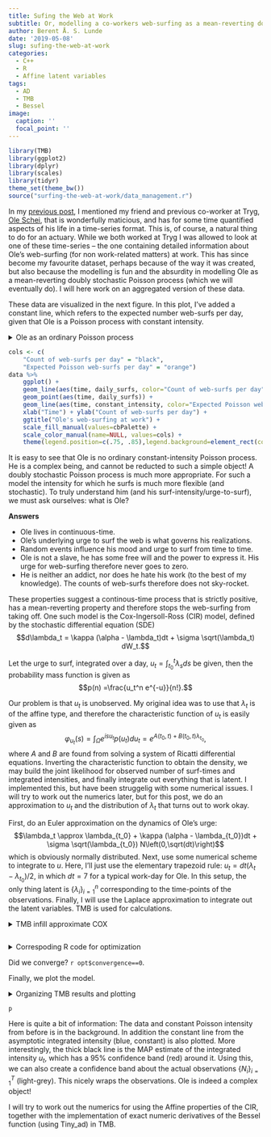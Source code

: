 ```yaml
---
title: Sufing the Web at Work
subtitle: Or, modelling a co-workers web-surfing as a mean-reverting doubly stochastic Poisson process, and estimation
author: Berent Å. S. Lunde
date: '2019-05-08'
slug: sufing-the-web-at-work
categories:
  - C++
  - R
  - Affine latent variables
tags:
  - AD
  - TMB
  - Bessel
image:
  caption: ''
  focal_point: ''
---
```



```r
library(TMB)
library(ggplot2)
library(dplyr)
library(scales)
library(tidyr)
theme_set(theme_bw())
source("surfing-the-web-at-work/data_management.r")
```


In my [previous post](https://berentlunde.netlify.com/post/2019-04-19-bessel-function/), I mentioned my friend and previous co-worker at Tryg, [Ole Schei](https://www.linkedin.com/in/ole-schei-27674211/), that is wonderfully maticious, and has for some time quantified aspects of his life in a time-series format.
This is, of course, a natural thing to do for an actuary.
While we both worked at Tryg I was allowed to look at one of these time-series -- the one containing detailed information about Ole's web-surfing (for non work-related matters) at work.
This has since become my favourite dataset, perhaps because of the way it was created, but also because the modelling is fun and the absurdity in modelling Ole as a mean-reverting doubly stochastic Poisson process (which we will eventually do).
I will here work on an aggregated version of these data.

These data are visualized in the next figure.
In this plot, I've added a constant line, which refers to the expected number web-surfs per day, given that Ole is a Poisson process with constant intensity.

<details><summary> Ole as an ordinary Poisson process </summary>
```r
# Build the likelihood function
jnll <- function(lambda){
    -sum(dpois(N,lambda*7,log=TRUE))
}

# Optimize the likelihood
opt_pois <- nlminb(1,jnll,lower=0)

# Throw data into a data frame
data <- data.frame("daily_surfs"=N,
                   "time"=1:length(N),
                   "constant_intensity"=rep(opt_pois$par*7, length(N)))
```
</details>

```r
cols <- c(
    "Count of web-surfs per day" = "black",
    "Expected Poisson web-surfs per day" = "orange")
data %>% 
    ggplot() + 
    geom_line(aes(time, daily_surfs, color="Count of web-surfs per day")) + 
    geom_point(aes(time, daily_surfs)) + 
    geom_line(aes(time, constant_intensity, color="Expected Poisson web-surfs per day"), size=1.5) +
    xlab("Time") + ylab("Count of web-surfs per day") +
    ggtitle("Ole's web-surfing at work") +
    scale_fill_manual(values=cbPalette) + 
    scale_color_manual(name=NULL, values=cols) + 
    theme(legend.position=c(.75, .85),legend.background=element_rect(colour='black'))
```


It is easy to see that Ole is no ordinary constant-intensity Poisson process. 
He is a complex being, and cannot be reducted to such a simple object!
A doubly stochastic Poisson process is much more appropriate.
For such a model the intensity for which he surfs is much more flexible (and stochastic).
To truly understand him (and his surf-intensity/urge-to-surf), we must ask ourselves: what is Ole?

**Answers**

- Ole lives in continuous-time.
- Ole's underlying urge to surf the web is what governs his realizations.
- Random events influence his mood and urge to surf from time to time.
- Ole is not a slave, he has some free will and the power to express it. His urge for web-surfing therefore never goes to zero.
- He is neither an addict, nor does he hate his work (to the best of my knowledge). The counts of web-surfs therefore does not sky-rocket.

These properties suggest a continous-time process that is strictly positive, has a mean-reverting property and therefore stops the web-surfing from taking off.
One such model is the Cox-Ingersoll-Ross (CIR) model, defined by the stochastic differential equation (SDE)
$$d\lambda_t = \kappa (\alpha - \lambda_t)dt + \sigma \sqrt(\lambda_t) dW_t.$$

[^1]: This model is perhaps particularly popular in financial mathematics.

Let the urge to surf, integrated over a day, $u_t=\int_{t_0}^t \lambda_s ds$ be given, then the probability mass function is given as
$$p(n) =\frac{u_t^n e^{-u}}{n!}.$$

Our problem is that $u_t$ is unobserved.
My original idea was to use that $\lambda_t$ is of the affine type,
and therefore the characteristic function of $u_t$ is easily given as
$$\varphi_{u_t}(s) = \int_{\Omega} e^{isu_t}p(u_t) du_t = e^{A(t_0,t) + B(t_0,t)\lambda_{t_0}},$$
where $A$ and $B$ are found from solving a system of Ricatti differential equations.
Inverting the characteristic function to obtain the density, we may build the joint likelihood for observed number of surf-times and integrated intensities, and finally integrate out everything that is latent.
I implemented this, but have been struggelig with some numerical issues. 
I will try to work out the numerics later, but for this post, we do an approximation to $u_t$ and the distribution of $\lambda_t$ that turns out to work okay.

First, do an Euler approximation on the dynamics of Ole's urge:
$$\lambda_t \approx \lambda_{t_0} + \kappa (\alpha - \lambda_{t_0})dt + \sigma \sqrt(\lambda_{t_0}) N\left(0,\sqrt(dt)\right)$$
which is obviously normally distributed.
Next, use some numerical scheme to integrate to $u$.
Here, I'll just use the elementary trapezoid rule: $u_t = dt (\lambda_t - \lambda_{t_0})/2$, in which $dt=7$ for a typical work-day for Ole.
In this setup, the only thing latent is $\{\lambda_i\}_{i=1}^n$ corresponding to the time-points of the observations.
Finally, I will use the Laplace approximation to integrate out the latent variables.
TMB is used for calculations.

<details><summary> TMB infill approximate COX </summary>
```c
// Likelihood density of a doubly stochastic Poisson process

#include<TMB.hpp>

template<class Type>
Type trapezoid_rule(Type fa, Type fb, Type dt){
    return dt* (fb+fa)/2;
}


template<class Type>
Type objective_function<Type>::operator()()
{
    DATA_VECTOR(N);
    DATA_SCALAR(dt); // timestep between lambdas
    //DATA_INTEGER(ghiter);
    PARAMETER(kappa);
    PARAMETER(alpha);
    PARAMETER(logSigma); Type sigma = exp(logSigma);
    PARAMETER_VECTOR(logLambda); matrix<Type> lambda = exp(logLambda.array()); // (n+1 X m)
    //PARAMETER_MATRIX(logLambda);
    //vector<Type> lambda = log.Lambda.exp();
    
    Type nll = 0;
    Type drift, diffusion;
    int n = N.size(); // Number of observations
    int m = lambda.cols(); // Number of infill random effects
    int i=0, j=0; // Iterators
    
    // CIR: dX = kappa*(alpha-X)dt + sigma*sqrt(X)dW
    
    /** Contribution from infill intensity random effect */
    Type log_c, q, omega, log_u, log_v;
    log_c = log(2*kappa) - log(1-exp(-kappa*dt)) - 2*log(sigma); // 24: 24 hours
    q = 2*kappa*alpha / (sigma*sigma);
    
    // first observation - asymptotic distribution
    omega = 2*kappa/(sigma*sigma);
    nll -= q*log(omega) + (q-1)*log(lambda(0,0)) - omega*lambda(0,0) - lgamma(q);
    for(j=1; j<m; j++){
        // Intensities conditioned on previous intensities same day
        drift = lambda(i,j-1) + kappa*(alpha - lambda(i, j-1))*dt;
        diffusion = sigma * sqrt(lambda(i, j-1)*dt);
        nll -= dnorm(lambda(i,j), drift, diffusion, true);
    }
    
    // All other random effects
    for(i=1; i<(n+1); i++){
        // First intensity current day conditioned on last intensity previous day
        drift = lambda(i-1,m-1) + kappa*(alpha - lambda(i-1, m-1))*dt;
        diffusion = sigma * sqrt(lambda(i-1, m-1)*dt);
        nll -= dnorm(lambda(i,0), drift, diffusion, true);
        for(j=1; j<m; j++){
            // Intensities conditioned on previous intensities same day
            drift = lambda(i,j-1) + kappa*(alpha - lambda(i, j-1))*dt;
            diffusion = sigma * sqrt(lambda(i, j-1)*dt);
            nll -= dnorm(lambda(i,j), drift, diffusion, true);
            }
    }
    
    /** Contribution from observations */
    //vector<Type> u = lambda.rowwise().sum() * dt; // Box integration
    vector<Type> u(n); // Trapezoid rule
    u.setZero();
    for(i=0; i<n; i++){
        u(i) += lambda(i,0);
        for(j=1; j<m; j++){
            u(i) += 2*lambda(i,j);
        }
        u(i) += lambda(i+1,0);
        u(i) = dt * u(i) / 2;
    }
    ADREPORT(u);
    for(i=0; i<n; i++){
        nll -= (N[i]*log(u[i]) - u[i] - lgamma(N[i]+1));
    }
    
    return nll;
    
}
```
</details>

```r

```

<details><summary> Correspoding R code for optimization </summary>
```r
compile("surfing-the-web-at-work/mrdspp_euler.cpp")
dyn.load(dynlib("surfing-the-web-at-work/mrdspp_euler"))

#control
N <- N
kappa <- 0.2
alpha <- 2
sigma <- 0.1

m <- 1
dt <- 7 / m # 7 hour work day divided by m
lambda <- matrix(alpha, nrow=length(N)+1, ncol=m)

DATA <- list(N=N, dt=dt)
PARAMETERS <- list(kappa=kappa, alpha=alpha, logSigma=log(sigma), logLambda=log(lambda))
obj <- MakeADFun( DATA, PARAMETERS, random=c("logLambda"), silent = T )
opt <- nlminb(obj$par, obj$fn, obj$gr)
rep <- sdreport(obj)
```
</details>

Did we converge? `r opt$convergence==0`.

Finally, we plot the model.

<details><summary> Organizing TMB results and plotting </summary>
```r

# Information from report, fixed effects
srep_fixed <- summary(rep, select = c("report", "fixed"), p.value = TRUE) %>% 
    tibble::as_tibble(rownames = NA) %>%
    tibble::rownames_to_column() %>% 
    dplyr::rename(parameter = rowname, 
                  estimate = Estimate, 
                  std_error = `Std. Error`,
                  z_value = `z value`,
                  p_value = `Pr(>|z^2|)`) %>% 
    mutate(type = "fixed")

# Information from report, random effects
srep_random <- summary(rep, select = c("random"), p.value = TRUE) %>% 
    tibble::as_tibble(rownames = NA) %>%
    tibble::rownames_to_column() %>% 
    dplyr::rename(parameter = rowname, 
                  estimate = Estimate, 
                  std_error = `Std. Error`,
                  z_value = `z value`,
                  p_value = `Pr(>|z^2|)`) %>% 
    mutate(type = "random") %>% 
    dplyr::mutate(parameter = ifelse(parameter == "h", paste0("h", 1:n()), parameter))

# Combine information
srep <- dplyr::bind_rows(srep_fixed, srep_random)

# Add data information and confidence estimates
report <- srep %>% 
    filter(parameter == "u") %>% 
    mutate(
        N = N,
        time = 1:n(),
        Poisson = opt_pois$par * dt,
        lt_int_mean = opt$par["alpha"]*dt,
       u_upper = estimate + 2 * std_error,
       u_lower = estimate - 2 * std_error,
       N_upper = estimate + 2*sqrt(estimate),
       N_lower = estimate - 2*sqrt(estimate))

# Colours for plot
cols <- c("Estimated stochastic intensity"="black", 
          "Realizations of Ole"="lightgrey", 
          "Intensity 95% Confidence Interval"="red", 
          "Constant Poisson intensity" = "green",
          "Asymptotic integrated intensity" = "blue",
          "Process 95% Confidence Interval" = "lightblue")
p <- 
    ggplot(report) + 
    geom_line(aes(time, estimate, color="Estimated stochastic intensity"), size = 2) + 
    geom_line(aes(time, N, color="Realizations of Ole")) +
    geom_point(aes(time, N), shape=15, color="black", size=1, alpha=0.5) + 
    geom_line(aes(time, u_upper, color="Intensity 95% Confidence Interval"),size = 0.3) + 
    geom_line(aes(time, u_lower, color="Intensity 95% Confidence Interval"), size = 0.3) + 
    geom_ribbon(aes(time, ymax = u_upper, ymin = u_lower), fill = "red", alpha= 0.10) + 
    geom_line(aes(time, Poisson, color="Constant Poisson intensity"), size=1.5, linetype="dashed") +
    geom_line(aes(time, lt_int_mean, color="Asymptotic integrated intensity"), size=1.5, linetype="dashed") +
    geom_line(aes(time, N_upper, color="Process 95% Confidence Interval"), size=0.3) + 
    geom_line(aes(time, N_lower, color="Process 95% Confidence Interval"), size=0.3) + 
    geom_ribbon(aes(time, ymax = N_upper, ymin = N_lower), fill = "blue", alpha= 0.02) + 
    ggtitle("Ole's web-surfing at work: A mean-reverting doubly stochastic Poisson process") + 
    xlab("Day") +
    ylab("Count of surfs per day") +
    scale_color_manual(name=NULL, values=cols) + 
    scale_linetype_manual() +
    #theme(legend.position=c(.80, .85),legend.background=element_rect(colour='black')) +
    theme_bw()
```
</details>

```r
p
```


Here is quite a bit of information:
The data and constant Poisson intensity from before is in the background.
In addition the constant line from the asymptotic integrated intensity (blue, constant) is also plotted.
More interestingly, the thick black line is the MAP estimate of the integrated intensity $u_t$, which has a 95% confidence band (red) around it.
Using this, we can also create a confidence band about the actual observations $\{N_i\}_{i=1}^T$ (light-grey).
This nicely wraps the observations.
Ole is indeed a complex object!

I will try to work out the numerics for using the Affine properties of the CIR, together with the implementation of exact numeric derivatives of the Bessel function (using Tiny_ad) in TMB.

